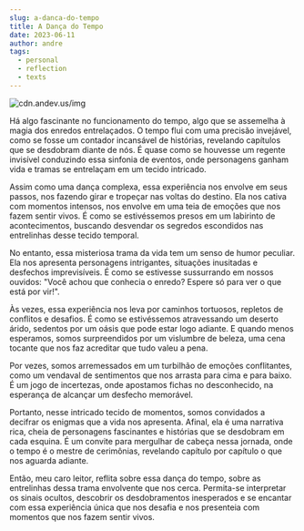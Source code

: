 ```yaml
---
slug: a-danca-do-tempo
title: A Dança do Tempo
date: 2023-06-11
author: andre
tags:
  - personal
  - reflection
  - texts
---
```

![cdn.andev.us/img](https://cdn.andev.us/blog.andev.us/img/_f51381d3-78fe-450d-8e57-2aa430c5fefb.jpeg)

Há algo fascinante no funcionamento do tempo, algo que se assemelha à magia dos enredos entrelaçados. O tempo flui com uma precisão invejável, como se fosse um contador incansável de histórias, revelando capítulos que se desdobram diante de nós. É quase como se houvesse um regente invisível conduzindo essa sinfonia de eventos, onde personagens ganham vida e tramas se entrelaçam em um tecido intricado.

Assim como uma dança complexa, essa experiência nos envolve em seus passos, nos fazendo girar e tropeçar nas voltas do destino. Ela nos cativa com momentos intensos, nos envolve em uma teia de emoções que nos fazem sentir vivos. É como se estivéssemos presos em um labirinto de acontecimentos, buscando desvendar os segredos escondidos nas entrelinhas desse tecido temporal.

No entanto, essa misteriosa trama da vida tem um senso de humor peculiar. Ela nos apresenta personagens intrigantes, situações inusitadas e desfechos imprevisíveis. É como se estivesse sussurrando em nossos ouvidos: "Você achou que conhecia o enredo? Espere só para ver o que está por vir!".

Às vezes, essa experiência nos leva por caminhos tortuosos, repletos de conflitos e desafios. É como se estivéssemos atravessando um deserto árido, sedentos por um oásis que pode estar logo adiante. E quando menos esperamos, somos surpreendidos por um vislumbre de beleza, uma cena tocante que nos faz acreditar que tudo valeu a pena.

Por vezes, somos arremessados em um turbilhão de emoções conflitantes, como um vendaval de sentimentos que nos arrasta para cima e para baixo. É um jogo de incertezas, onde apostamos fichas no desconhecido, na esperança de alcançar um desfecho memorável.

Portanto, nesse intricado tecido de momentos, somos convidados a decifrar os enigmas que a vida nos apresenta. Afinal, ela é uma narrativa rica, cheia de personagens fascinantes e histórias que se desdobram em cada esquina. É um convite para mergulhar de cabeça nessa jornada, onde o tempo é o mestre de cerimônias, revelando capítulo por capítulo o que nos aguarda adiante.

Então, meu caro leitor, reflita sobre essa dança do tempo, sobre as entrelinhas dessa trama envolvente que nos cerca. Permita-se interpretar os sinais ocultos, descobrir os desdobramentos inesperados e se encantar com essa experiência única que nos desafia e nos presenteia com momentos que nos fazem sentir vivos.
